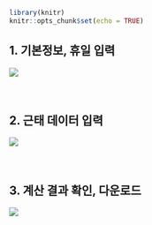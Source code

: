 ```r
library(knitr)
knitr::opts_chunk$set(echo = TRUE)
```

## 1. 기본정보, 휴일 입력  
![](/home/sukhyun/wage/image/pagedata_1.png)
<br>  
<br>  

## 2. 근태 데이터 입력  
![](/home/sukhyun/wage/image/pagedata_2.png)
<br>  
<br>  

## 3. 계산 결과 확인, 다운로드  
![](/home/sukhyun/wage/image/pagedata_3.png)